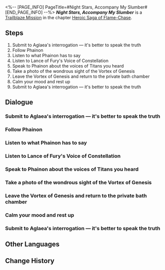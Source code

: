 <%-- [PAGE_INFO]
PageTitle=#Night Stars, Accompany My Slumber#
[END_PAGE_INFO] --%>
{{Stub|Dialogue.}}
{{Mission Infobox
|id            = 1040104
|title         = 
|image         = {{subst:void|<!--$UPLOAD:<<SpriteOutput/Chronicle/1040104_f.png>-<Mission Night Stars, Accompany My Slumber Stelle.png>-<Fate's Atlas Images>>-->}}{{subst:void|<!--$UPLOAD:<<SpriteOutput/Chronicle/1040104_m.png>-<Mission Night Stars, Accompany My Slumber Caelus.png>-<Fate's Atlas Images>>-->}}
<gallery>
Mission Night Stars, Accompany My Slumber Stelle.png|Stelle
Mission Night Stars, Accompany My Slumber Caelus.png|Caelus
</gallery>
|type          = Trailblaze
|event_name    = 
|chapter       = Heroic Saga of Flame-Chase
|requirements  = [[Trailblaze Mission]] ''[[Distant Travelers, Listen to this World's Prayer]]'' completed
|summary       = This leak does not go unnoticed by Aglaea. Through vicious means, she compels you to confess and confirm your intentions. After experiencing this, your impression of Amphoreus suffers a major hit, but at Phainon's earnest request, you enter the Vortex of Genesis to learn about the arduous journey for salvation conducted by the Chrysos Heirs. Thus, you ultimately decide to stay in Amphoreus and aid the Chrysos Heirs to confront Nikador and seize the Coreflames.
|characters    = Aglaea; Castorice; Dan Heng; Phainon; Trailblazer
|startLocation = [[Amphoreus]] - [[Vortex of Genesis]]
|world         = Amphoreus
|area          = Vortex of Genesis
|prev          = Distant Travelers, Listen to this World's Prayer
|next          = Wasteland, Hark Back Glory of Old
|rewards       = Trailblaze EXP*700; Stellar Jade*90; Traveler's Guide*6; Refined Aether*6; Celestial Ambrosia*140; Origin and Finale (Disk)*1 { text = ''Origin and Finale'' }; Credit*80,000
}}
'''''Night Stars, Accompany My Slumber''''' is a [[Trailblaze Mission]] in the chapter [[Heroic Saga of Flame-Chase]].

==Steps==
# Submit to Aglaea's interrogation &mdash; it's better to speak the truth
# Follow Phainon
# Listen to what Phainon has to say
# Listen to Lance of Fury's Voice of Constellation
# Speak to Phainon about the voices of Titans you heard
# Take a photo of the wondrous sight of the Vortex of Genesis
# Leave the Vortex of Genesis and return to the private bath chamber
# Calm your mood and rest up
# Submit to Aglaea's interrogation &mdash; it's better to speak the truth

<!--
==Gameplay Notes==

--><!--
==Trial Character==

-->
==Dialogue==
{{Stub Dialogue}}
===Submit to Aglaea's interrogation &mdash; it's better to speak the truth{{subst:void|<!--104010409-->}}===
{{Mission Description|type=trailblaze|location=Vortex of Genesis|Aglaea's control over Okhema runs far deeper than we anticipated, and the previous incident has already reached her ears. This leader of the Chrysos Heirs revealed a cold and unyielding side, going to great lengths to reassess our intentions. After such perilous moments, we must reconsider the viability of our expedition in Amphoreus.}}
{{Dialogue Start}}
:{{tx}}
{{Dialogue End}}

===Follow Phainon{{subst:void|<!--104010425-->}}===
{{Dialogue Start}}
:{{tx}}
{{Dialogue End}}

===Listen to what Phainon has to say{{subst:void|<!--104010403-->}}===
{{Dialogue Start}}
:{{tx}}
{{Dialogue End}}

===Listen to Lance of Fury's Voice of Constellation{{subst:void|<!--104010414-->}}===
{{Dialogue Start}}
:{{tx}}
{{Dialogue End}}

===Speak to Phainon about the voices of Titans you heard{{subst:void|<!--104010416-->}}===
{{Dialogue Start}}
:{{tx}}
{{Dialogue End}}

===Take a photo of the wondrous sight of the Vortex of Genesis{{subst:void|<!--104010418-->}}===
{{Mission Description|type=trailblaze|location=Vortex of Genesis|update|After understanding from Phainon the Chrysos Heirs' arduous journey to save the world, we ultimately decided to remain in Amphoreus. After a period of rest and recovery, the Chrysos Heirs reconvened, readying themselves for an attack against Castrum Kremnos, where Nikador was, with the goal of seizing the Coreflame of the Lance of Fury.}}
{{Dialogue Start}}
:{{tx}}
{{Dialogue End}}

===Leave the Vortex of Genesis and return to the private bath chamber{{subst:void|<!--104010420-->}}===
{{Dialogue Start}}
:{{tx}}
{{Dialogue End}}

===Calm your mood and rest up{{subst:void|<!--104010406-->}}===
{{Dialogue Start}}
:{{tx}}
{{Dialogue End}}

===Submit to Aglaea's interrogation &mdash; it's better to speak the truth{{subst:void|<!--104010412-->}}===
{{Mission Description|type=trailblaze|location=Vortex of Genesis|update|Aglaea's control over Okhema runs far deeper than we anticipated, and the previous incident has already reached her ears. This leader of the Chrysos Heirs revealed a cold and unyielding side, going to great lengths to reassess our intentions. After such perilous moments, we must reconsider the viability of our expedition in Amphoreus.}}
{{Dialogue Start}}
:{{tx}}
{{Dialogue End}}

==Other Languages==
{{Other Languages
|en   = Night Stars, Accompany My Slumber
|zhs  = 晚星啊，莫让我长夜独卧
|zht  = 晚星啊，莫讓我長夜獨臥
|ja   = 星々よ、長夜の眠りに寄り添え
|ko   = 저녁별이여, 긴 밤을 홀로 남겨두지 말아다오
|es   = Estrellas de la noche, acompáñenme en mi sueño
|fr   = Nuit étoilée, joins-toi à mon sommeil
|ru   = О ночные звёзды, не оставьте меня во время долгой ночи
|th   = ดาวราตรีเอ๋ย โปรดอยู่เคียงข้าในคืนยาวไกล
|vi   = Hỡi Sao Đêm, Đừng Để Tôi Ngủ Một Mình Trong Đêm Dài
|de   = Sterne der Nacht, begleitet meinen Schlummer
|id   = Bintang Malam, Temani Tidurku
|pt   = Estrelas Noturnas, Acompanhem o meu Sonhar
}}

==Change History==
{{Change History|3.0}}
